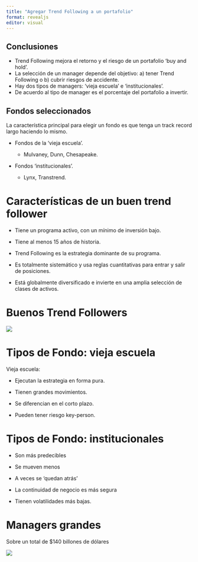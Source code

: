 ```yaml
---
title: "Agregar Trend Following a un portafolio"
format: revealjs
editor: visual
---
```


## Conclusiones

-   Trend Following mejora el retorno y el riesgo de un portafolio 'buy and hold'.
-   La selección de un manager depende del objetivo: a) tener Trend Following o b) cubrir riesgos de accidente.
-   Hay dos tipos de managers: 'vieja escuela' e 'institucionales'.
-   De acuerdo al tipo de manager es el porcentaje del portafolio a invertir.

## Fondos seleccionados

La característica principal para elegir un fondo es que tenga un track record largo haciendo lo mismo.

-   Fondos de la 'vieja escuela'.

    -   Mulvaney, Dunn, Chesapeake.

-   Fondos 'institucionales'.

    -   Lynx, Transtrend.

# Características de un buen trend follower

-   Tiene un programa activo, con un mínimo de inversión bajo.

-   Tiene al menos 15 años de historia.

-   Trend Following es la estrategia dominante de su programa.

-   Es totalmente sistemático y usa reglas cuantitativas para entrar y salir de posiciones.

-   Está globalmente diversificado e invierte en una amplia selección de clases de activos.

# Buenos Trend Followers

![](images/top%20funds%20by%20mar%2015%20years.png)

# Tipos de Fondo: vieja escuela

Vieja escuela:

-   Ejecutan la estrategia en forma pura.

-   Tienen grandes movimientos.

-   Se diferencian en el corto plazo.

-   Pueden tener riesgo key-person.

# Tipos de Fondo: institucionales

-   Son más predecibles

-   Se mueven menos

-   A veces se 'quedan atrás'

-   La continuidad de negocio es más segura

-   Tienen volatilidades más bajas.

# Managers grandes

Sobre un total de \$140 billones de dólares

![](images/managers%20grandes.png)
